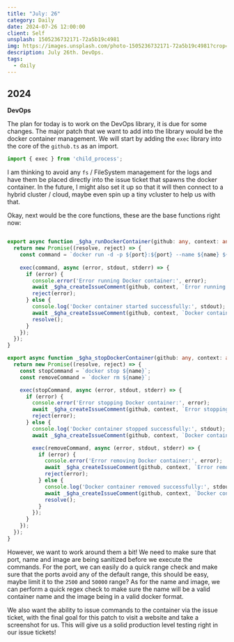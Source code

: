 ```yaml
---
title: "July: 26"
category: Daily
date: 2024-07-26 12:00:00
client: Self
unsplash: 1505236732171-72a5b19c4981
img: https://images.unsplash.com/photo-1505236732171-72a5b19c4981?crop=entropy&cs=srgb&fm=jpg&ixid=MnwzNjM5Nzd8MHwxfHJhbmRvbXx8fHx8fHx8fDE2ODE3NDg2ODY&ixlib=rb-4.0.3&q=85
description: July 26th. DevOps.
tags:
  - daily
---
```



## 2024

**DevOps**

The plan for today is to work on the DevOps library, it is due for some changes.
The major patch that we want to add into the library would be the docker container management.
We will start by adding the `exec` library into the core of the `github.ts` as an import.

```ts
import { exec } from 'child_process';
```

I am thinking to avoid any `fs` / FileSystem management for the logs and have them be placed directly into the issue ticket that spawns the docker container.
In the future, I might also set it up so that it will then connect to a hybrid cluster / cloud, maybe even spin up a tiny vcluster to help us with that.

Okay, next would be the core functions, these are the base functions right now:


```ts

export async function _$gha_runDockerContainer(github: any, context: any, port: number, name: string, image: string): Promise<void> {
  return new Promise((resolve, reject) => {
    const command = `docker run -d -p ${port}:${port} --name ${name} ${image}`;
    
    exec(command, async (error, stdout, stderr) => {
      if (error) {
        console.error('Error running Docker container:', error);
        await _$gha_createIssueComment(github, context, `Error running Docker container: ${error.message}`);
        reject(error);
      } else {
        console.log('Docker container started successfully:', stdout);
        await _$gha_createIssueComment(github, context, `Docker container started successfully: ${stdout}`);
        resolve();
      }
    });
  });
}

export async function _$gha_stopDockerContainer(github: any, context: any, name: string): Promise<void> {
  return new Promise((resolve, reject) => {
    const stopCommand = `docker stop ${name}`;
    const removeCommand = `docker rm ${name}`;

    exec(stopCommand, async (error, stdout, stderr) => {
      if (error) {
        console.error('Error stopping Docker container:', error);
        await _$gha_createIssueComment(github, context, `Error stopping Docker container: ${error.message}`);
        reject(error);
      } else {
        console.log('Docker container stopped successfully:', stdout);
        await _$gha_createIssueComment(github, context, `Docker container stopped successfully: ${stdout}`);

        exec(removeCommand, async (error, stdout, stderr) => {
          if (error) {
            console.error('Error removing Docker container:', error);
            await _$gha_createIssueComment(github, context, `Error removing Docker container: ${error.message}`);
            reject(error);
          } else {
            console.log('Docker container removed successfully:', stdout);
            await _$gha_createIssueComment(github, context, `Docker container removed successfully: ${stdout}`);
            resolve();
          }
        });
      }
    });
  });
}

```

However, we want to work around them a bit! We need to make sure that port, name and image are being sanitized before we execute the commands.
For the port, we can easily do a quick range check and make sure that the ports avoid any of the default range, this should be easy, maybe limit it to the `2500` and `50000` range?
As for the name and image, we can perform a quick regex check to make sure the name will be a valid container name and the image being in a valid docker format.

We also want the ability to issue commands to the container via the issue ticket, with the final goal for this patch to visit a website and take a screenshot for us.
This will give us a solid production level testing right in our issue tickets!